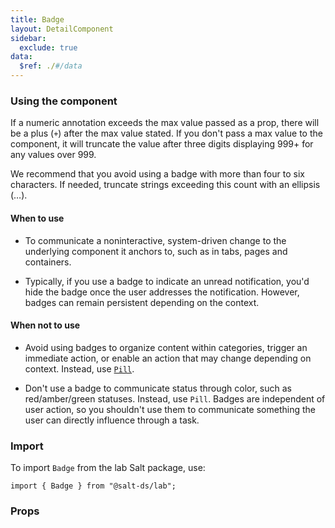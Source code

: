 ```yaml
---
title: Badge
layout: DetailComponent
sidebar:
  exclude: true
data:
  $ref: ./#/data
---
```


### Using the component

If a numeric annotation exceeds the max value passed as a prop, there will be a plus (`+`) after the max value stated. If you don't pass a max value to the component, it will truncate the value after three digits displaying 999+ for any values over 999.

We recommend that you avoid using a badge with more than four to six characters. If needed, truncate strings exceeding this count with an ellipsis (…).

#### When to use

- To communicate a noninteractive, system-driven change to the underlying component it anchors to, such as in tabs, pages and containers.

- Typically, if you use a badge to indicate an unread notification, you'd hide the badge once the user addresses the notification. However, badges can remain persistent depending on the context.

#### When not to use

- Avoid using badges to organize content within categories, trigger an immediate action, or enable an action that may change depending on context. Instead, use [`Pill`](../pill).

- Don't use a badge to communicate status through color, such as red/amber/green statuses. Instead, use `Pill`. Badges are independent of user action, so you shouldn't use them to communicate something the user can directly influence through a task.

### Import

To import `Badge` from the lab Salt package, use:

```
import { Badge } from "@salt-ds/lab";
```

### Props

<PropsTable componentName="Badge" packageName="lab" />


